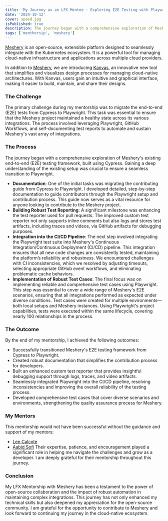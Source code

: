 ```yaml
---
title: 'My Journey as an LFX Mentee - Exploring E2E Testing with Playwright on Meshery'
date: '2024-10-12'
cover: speed.jpg
isPublished: true
description: The journey began with a comprehensive exploration of Meshery's existing end-to-end (E2E) testing framework, built using Cypress. Gaining a deep understanding of the existing setup was crucial to ensure a seamless transition to Playwright.
tags: ['menthorsip', 'meshery']
---
```


[Meshery](https://playground.meshery.io/) is an open-source, extensible platform designed to seamlessly integrate with the Kubernetes ecosystem. It is a powerful tool for managing cloud-native infrastructure and applications across multiple cloud providers.

In addition to [Meshery](https://playground.meshery.io/), we are introducing [Kanvas](https://kanvas.new/), an innovative new tool that simplifies and visualizes design processes for managing cloud-native architectures. With Kanvas, users gain an intuitive and graphical interface, making it easier to build, maintain, and share their designs.

### The Challenge

The primary challenge during my mentorship was to migrate the end-to-end (E2E) tests from Cypress to Playwright. This task was essential to ensure that the Meshery project maintained a healthy state across its various integrations. The process involved leveraging Playwright, GitHub Workflows, and self-documenting test reports to automate and sustain Meshery's vast array of integrations.

### The Process

The journey began with a comprehensive exploration of Meshery's existing end-to-end (E2E) testing framework, built using Cypress. Gaining a deep understanding of the existing setup was crucial to ensure a seamless transition to Playwright.

-   **Documentation**: One of the initial tasks was migrating the contributing guide from Cypress to Playwright. I developed detailed, step-by-step documentation to guide contributors through the Playwright setup and contribution process. This guide now serves as a vital resource for anyone looking to contribute to the Meshery project.
-   **Building Robust Test Reporting**: A significant milestone was enhancing the test reporter used for pull requests. The improved custom test reporter not only supports inline comments but also logs and stores test artifacts, including traces and videos, via GitHub artifacts for debugging purposes.
-   **Integration into the CI/CD Pipeline**: The next step involved integrating the Playwright test suite into Meshery's Continuous Integration/Continuous Deployment (CI/CD) pipeline. This integration ensures that all new code changes are consistently tested, maintaining the platform’s reliability and robustness. We encountered challenges with CI inconsistencies, which we resolved by adjusting timeouts, selecting appropriate GitHub event workflows, and eliminating problematic cache behaviors.
-   **Implementation of Robust Test Cases**: The final focus was on implementing reliable and comprehensive test cases using Playwright. This step was essential to cover a wide range of Meshery's E2E scenarios, ensuring that all integrations performed as expected under diverse conditions. Test cases were created for multiple environments—both local setups and Meshery instances. Using Playwright's project capabilities, tests were executed within the same lifecycle, covering nearly 100 relationships in the process.

### The Outcome

By the end of my mentorship, I achieved the following outcomes:

-   Successfully transitioned Meshery's E2E testing framework from Cypress to Playwright.
-   Created robust documentation that simplifies the contribution process for developers.
-   Built an enhanced custom test reporter that provides insightful debugging support through logs, traces, and video artifacts.
-   Seamlessly integrated Playwright into the CI/CD pipeline, resolving inconsistencies and improving the overall reliability of the testing process.
-   Developed comprehensive test cases that cover diverse scenarios and environments, strengthening the quality assurance process for Meshery.

### My Mentors

This mentorship would not have been successful without the guidance and support of my mentors:

-   [Lee Calcote](https://layer5.io/community/members/lee-calcote)
-   [Aabid Sofi](https://layer5.io/community/members/aabid-sofi)
    Their expertise, patience, and encouragement played a significant role in helping me navigate the challenges and grow as a developer. I am deeply grateful for their mentorship throughout this journey.

### Conclusion

My LFX Mentorship with Meshery has been a testament to the power of open-source collaboration and the impact of robust automation in maintaining complex integrations. This journey has not only enhanced my technical skills but also deepened my appreciation for the open-source community. I am grateful for the opportunity to contribute to Meshery and look forward to continuing my journey in the cloud-native ecosystem.
